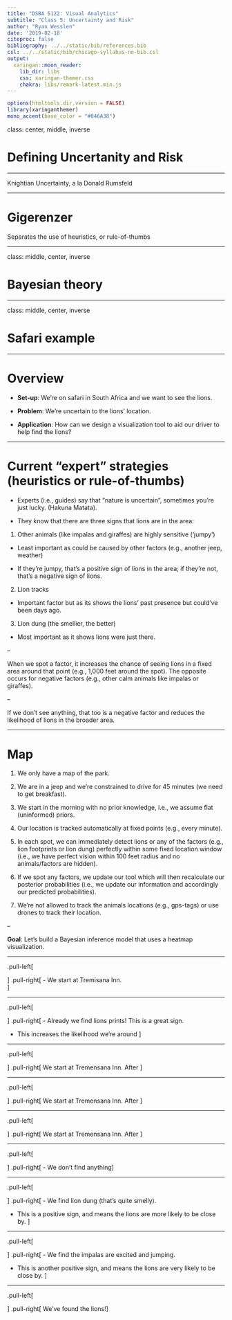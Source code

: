```yaml
---
title: "DSBA 5122: Visual Analytics"
subtitle: "Class 5: Uncertainty and Risk"  
author: "Ryan Wesslen"
date: '2019-02-18'
citeproc: false
bibliography: ../../static/bib/references.bib
csl: ../../static/bib/chicago-syllabus-no-bib.csl
output:
  xaringan::moon_reader:
    lib_dir: libs
    css: xaringan-themer.css
    chakra: libs/remark-latest.min.js
---
```


```r
options(htmltools.dir.version = FALSE)
library(xaringanthemer)
mono_accent(base_color = "#046A38")
```

class: center, middle, inverse

# Defining Uncertanity and Risk

---

Knightian Uncertainty, a la Donald Rumsfeld

---

# Gigerenzer

Separates the use of heuristics, or rule-of-thumbs

---

class: middle, center, inverse

# Bayesian theory

---

class: middle, center, inverse

# Safari example

---

# Overview

- **Set-up**: We're on safari in South Africa and we want to see the lions.

- **Problem**: We're uncertain to the lions' location. 

- **Application**: How can we design a visualization tool to aid our driver to help find the lions?

---

# Current "expert" strategies (heuristics or rule-of-thumbs)

- Experts (i.e., guides) say that "nature is uncertain", sometimes you're just lucky. (Hakuna Matata).

- They know that there are three signs that lions are in the area:

1. Other animals (like impalas and giraffes) are highly sensitive ('jumpy')

- Least important as could be caused by other factors (e.g., another jeep, weather)

- If they're jumpy, that's a positive sign of lions in the area; if they're not, that's a negative sign of lions.

2. Lion tracks

- Important factor but as its shows the lions' past presence but could've been days ago.

3. Lion dung (the smellier, the better)

- Most important as it shows lions were just there.

--

When we spot a factor, it increases the chance of seeing lions in a fixed area around that point (e.g., 1,000 feet around the spot). The opposite occurs for negative factors (e.g., other calm animals like impalas or giraffes).

--

If we don't see anything, that too is a negative factor and reduces the likelihood of lions in the broader area.

---

# Map

1. We only have a map of the park. 

2. We are in a jeep and we're constrained to drive for 45 minutes (we need to get breakfast).

3. We start in the morning with no prior knowledge, i.e., we assume flat (uninformed) priors.

4. Our location is tracked automatically at fixed points (e.g., every minute).

5. In each spot, we can immediately detect lions or any of the factors (e.g., lion footprints or lion dung) perfectly within some fixed location window (i.e., we have perfect vision within 100 feet radius and no animals/factors are hidden).

6. If we spot any factors, we update our tool which will then recalculate our posterior probabilities (i.e., we update our information and accordingly our predicted probabilities).

7. We're not allowed to track the animals locations (e.g., gps-tags) or use drones to track their location.

--

**Goal**: Let's build a Bayesian inference model that uses a heatmap visualization.

---

<!-- Start -->

.pull-left[

]
.pull-right[
- We start at Tremisana Inn.  
]

---

<!-- Lion prints 5 min -->

.pull-left[

]
.pull-right[
- Already we find lions prints! This is a great sign. 

- This increases the likelihood we're around 
]

---

<!-- calm Gazelle 10 min -->

.pull-left[

]
.pull-right[
We start at Tremensana Inn. After 
]

---

<!-- nothing 15 min -->

.pull-left[

]
.pull-right[
We start at Tremensana Inn. After 
]

---

<!-- calm Giraffes 20 min -->

.pull-left[

]
.pull-right[
We start at Tremensana Inn. After 
]

---

<!-- nothing 25 min -->

.pull-left[

]
.pull-right[
- We don't find anything
]

---

<!-- Lion dung 30 min -->

.pull-left[

]
.pull-right[
- We find lion dung (that's quite smelly).

- This is a positive sign, and means the lions are more likely to be close by.
]

---

<!-- excited Impalas 35 min -->

.pull-left[

]
.pull-right[
- We find the impalas are excited and jumping.

- This is another positive sign, and means the lions are very likely to be close by.
]

---

<!-- we've found the lions 40 min -->

.pull-left[

]
.pull-right[
We've found the lions!
]

